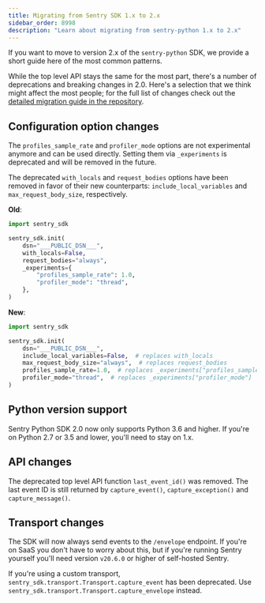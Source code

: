 ```yaml
---
title: Migrating from Sentry SDK 1.x to 2.x
sidebar_order: 8998
description: "Learn about migrating from sentry-python 1.x to 2.x"
---
```


If you want to move to version 2.x of the `sentry-python` SDK, we provide a short guide here of the most common patterns.

While the top level API stays the same for the most part, there's a number of deprecations and breaking changes in 2.0. Here's a selection that we think might affect the most people; for the full list of changes check out the [detailed migration guide in the repository](https://github.com/getsentry/sentry-python/blob/sentry-sdk-2.0/MIGRATION_GUIDE.md).

## Configuration option changes

The `profiles_sample_rate` and `profiler_mode` options are not experimental anymore and can be used directly. Setting them via `_experiments` is deprecated and will be removed in the future.

The deprecated `with_locals` and `request_bodies` options have been removed in favor of their new counterparts: `include_local_variables` and `max_request_body_size`, respectively.

**Old**:

<SignInNote />

```python
import sentry_sdk

sentry_sdk.init(
    dsn="___PUBLIC_DSN___",
    with_locals=False,
    request_bodies="always",
    _experiments={
        "profiles_sample_rate": 1.0,
        "profiler_mode": "thread",
    },
)
```

**New**:

<SignInNote />

```python
import sentry_sdk

sentry_sdk.init(
    dsn="___PUBLIC_DSN___",
    include_local_variables=False,  # replaces with_locals
    max_request_body_size="always",  # replaces request_bodies
    profiles_sample_rate=1.0,  # replaces _experiments["profiles_sample_rate"]
    profiler_mode="thread",  # replaces _experiments["profiler_mode"]
)
```

## Python version support

Sentry Python SDK 2.0 now only supports Python 3.6 and higher. If you're on Python 2.7 or 3.5 and lower, you'll need to stay on 1.x.

## API changes

The deprecated top level API function `last_event_id()` was removed. The last event ID is still returned by `capture_event()`, `capture_exception()` and `capture_message()`.

## Transport changes

The SDK will now always send events to the `/envelope` endpoint. If you're on SaaS you don't have to worry about this, but if you're running Sentry yourself you'll need version `v20.6.0` or higher of self-hosted Sentry.

If you're using a custom transport, `sentry_sdk.transport.Transport.capture_event` has been deprecated. Use `sentry_sdk.transport.Transport.capture_envelope` instead. 

